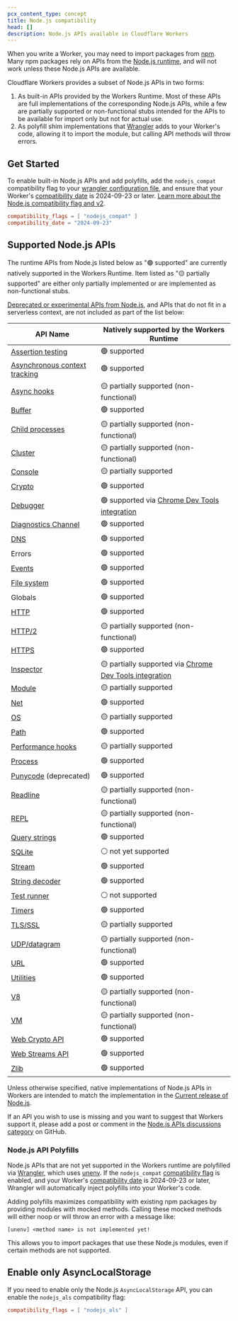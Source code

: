 ```yaml
---
pcx_content_type: concept
title: Node.js compatibility
head: []
description: Node.js APIs available in Cloudflare Workers
---
```



When you write a Worker, you may need to import packages from [npm](https://www.npmjs.com/). Many npm packages rely on APIs from the [Node.js runtime](https://nodejs.org/en/about), and will not work unless these Node.js APIs are available.

Cloudflare Workers provides a subset of Node.js APIs in two forms:

1. As built-in APIs provided by the Workers Runtime. Most of these APIs are
   full implementations of the corresponding Node.js APIs, while a few are
   partially supported or non-functional stubs intended for the APIs to be
   available for import only but not for actual use.
2. As polyfill shim implementations that [Wrangler](/workers/wrangler/) adds to your Worker's code, allowing it to import the module, but calling API methods will throw errors.

## Get Started

To enable built-in Node.js APIs and add polyfills, add the `nodejs_compat` compatibility flag to your [wrangler configuration file](/workers/wrangler/configuration/), and ensure that your Worker's [compatibility date](/workers/configuration/compatibility-dates/) is 2024-09-23 or later. [Learn more about the Node.js compatibility flag and v2](/workers/configuration/compatibility-flags/#nodejs-compatibility-flag).

<WranglerConfig>

```toml title="wrangler.toml"
compatibility_flags = [ "nodejs_compat" ]
compatibility_date = "2024-09-23"
```

</WranglerConfig>

## Supported Node.js APIs

The runtime APIs from Node.js listed below as "🟢 supported" are currently natively supported in the Workers Runtime. Item listed as "🟡 partially supported" are either only partially implemented or are implemented as non-functional stubs.

[Deprecated or experimental APIs from Node.js](https://nodejs.org/docs/latest/api/documentation.html#stability-index), and APIs that do not fit in a serverless context, are not included as part of the list below:

| API Name                                                                         | Natively supported by the Workers Runtime                                                    |
| -------------------------------------------------------------------------------- | -------------------------------------------------------------------------------------------- |
| [Assertion testing](/workers/runtime-apis/nodejs/assert/)                        | 🟢 supported                                                                                 |
| [Asynchronous context tracking](/workers/runtime-apis/nodejs/asynclocalstorage/) | 🟢 supported                                                                                 |
| [Async hooks](https://nodejs.org/docs/latest/api/async_hooks.html)               | 🟡 partially supported (non-functional)                                                      |
| [Buffer](/workers/runtime-apis/nodejs/buffer/)                                   | 🟢 supported                                                                                 |
| [Child processes](https://nodejs.org/docs/latest/api/child_process.html)         | 🟡 partially supported (non-functional)                                                      |
| [Cluster](https://nodejs.org/docs/latest/api/cluster.html)                       | 🟡 partially supported (non-functional)                                                      |
| [Console](https://nodejs.org/docs/latest/api/console.html)                       | 🟡 partially supported                                                                       |
| [Crypto](/workers/runtime-apis/nodejs/crypto/)                                   | 🟢 supported                                                                                 |
| [Debugger](/workers/observability/dev-tools/)                                    | 🟢 supported via [Chrome Dev Tools integration](/workers/observability/dev-tools/)           |
| [Diagnostics Channel](/workers/runtime-apis/nodejs/diagnostics-channel/)         | 🟢 supported                                                                                 |
| [DNS](/workers/runtime-apis/nodejs/dns/)                                         | 🟢 supported                                                                                 |
| Errors                                                                           | 🟢 supported                                                                                 |
| [Events](/workers/runtime-apis/nodejs/eventemitter/)                             | 🟢 supported                                                                                 |
| [File system](/workers/runtime-apis/nodejs/fs/)                                  | 🟢 supported                                                                                 |
| Globals                                                                          | 🟢 supported                                                                                 |
| [HTTP](/workers/runtime-apis/nodejs/http/)                                       | 🟢 supported                                                                                 |
| [HTTP/2](https://nodejs.org/docs/latest/api/http2.html)                          | 🟡 partially supported (non-functional)                                                      |
| [HTTPS](/workers/runtime-apis/nodejs/https/)                                     | 🟢 supported                                                                                 |
| [Inspector](https://nodejs.org/docs/latest/api/inspector.html)                   | 🟡 partially supported via [Chrome Dev Tools integration](/workers/observability/dev-tools/) |
| [Module](https://nodejs.org/docs/latest/api/module.html)                         | 🟡 partially supported                                                                       |
| [Net](/workers/runtime-apis/nodejs/net/)                                         | 🟢 supported                                                                                 |
| [OS](https://nodejs.org/docs/latest/api/os.html)                                 | 🟡 partially supported                                                                       |
| [Path](/workers/runtime-apis/nodejs/path/)                                       | 🟢 supported                                                                                 |
| [Performance hooks](https://nodejs.org/docs/latest/api/perf_hooks.html)          | 🟡 partially supported                                                                       |
| [Process](/workers/runtime-apis/nodejs/process/)                                 | 🟢 supported                                                                                 |
| [Punycode](https://nodejs.org/docs/latest/api/punycode.html) (deprecated)        | 🟢 supported                                                                                 |
| [Readline](https://nodejs.org/docs/latest/api/readline.html)                     | 🟡 partially supported (non-functional)                                                      |
| [REPL](https://nodejs.org/docs/latest/api/repl.html)                             | 🟡 partially supported (non-functional)                                                      |
| [Query strings](https://nodejs.org/docs/latest/api/querystring.html)             | 🟢 supported                                                                                 |
| [SQLite](https://nodejs.org/docs/latest/api/sqlite.html)                         | ⚪ not yet supported                                                                         |
| [Stream](/workers/runtime-apis/nodejs/streams)                                   | 🟢 supported                                                                                 |
| [String decoder](/workers/runtime-apis/nodejs/string-decoder/)                   | 🟢 supported                                                                                 |
| [Test runner](https://nodejs.org/docs/latest/api/test.html)                      | ⚪ not supported                                                                             |
| [Timers](/workers/runtime-apis/nodejs/timers/)                                   | 🟢 supported                                                                                 |
| [TLS/SSL](/workers/runtime-apis/nodejs/tls/)                                     | 🟡 partially supported                                                                       |
| [UDP/datagram](https://nodejs.org/docs/latest/api/dgram.html)                    | 🟡 partially supported (non-functional)                                                      |
| [URL](/workers/runtime-apis/nodejs/url/)                                         | 🟢 supported                                                                                 |
| [Utilities](/workers/runtime-apis/nodejs/util/)                                  | 🟢 supported                                                                                 |
| [V8](https://nodejs.org/docs/latest/api/v8.html)                                 | 🟡 partially supported (non-functional)                                                      |
| [VM](https://nodejs.org/docs/latest/api/vm.html)                                 | 🟡 partially supported (non-functional)                                                      |
| [Web Crypto API](/workers/runtime-apis/web-crypto/)                              | 🟢 supported                                                                                 |
| [Web Streams API](/workers/runtime-apis/streams/)                                | 🟢 supported                                                                                 |
| [Zlib](/workers/runtime-apis/nodejs/zlib/)                                       | 🟢 supported                                                                                 |

Unless otherwise specified, native implementations of Node.js APIs in Workers are intended to match the implementation in the [Current release of Node.js](https://github.com/nodejs/release#release-schedule).

If an API you wish to use is missing and you want to suggest that Workers support it, please add a post or comment in the
[Node.js APIs discussions category](https://github.com/cloudflare/workerd/discussions/categories/node-js-apis) on GitHub.

### Node.js API Polyfills

Node.js APIs that are not yet supported in the Workers runtime are polyfilled via [Wrangler](/workers/wrangler/), which uses [unenv](https://github.com/unjs/unenv). If the `nodejs_compat` [compatibility flag](/workers/configuration/compatibility-flags/) is enabled, and your Worker's [compatibility date](/workers/configuration/compatibility-dates/) is 2024-09-23 or later, Wrangler will automatically inject polyfills into your Worker's code.

Adding polyfills maximizes compatibility with existing npm packages by providing modules with mocked methods. Calling these mocked methods will either noop or will throw an error with a message like:

```
[unenv] <method name> is not implemented yet!
```

This allows you to import packages that use these Node.js modules, even if certain methods are not supported.

## Enable only AsyncLocalStorage

If you need to enable only the Node.js `AsyncLocalStorage` API, you can enable the `nodejs_als` compatibility flag:

<WranglerConfig>

```toml
compatibility_flags = [ "nodejs_als" ]
```

</WranglerConfig>
